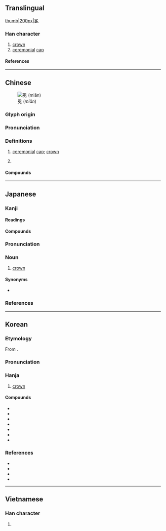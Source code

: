 {{character info}}
{{character info|0x2F8D3}}
==Translingual==
[[file:Benkan.jpg|thumb|200px|冕]]

===Han character===
{{Han char|rn=13|rad=冂|as=09|sn=11|four=60416|canj=ANAU|ids=⿱冃免 <small>(GTJV)</small>,⿱日免 <small>(K)</small>}}

# [[crown]]
# [[ceremonial]] [[cap]]

====References====
{{Han ref|kx=0129.300|dkj=01545|hdz=21514.060|uh=5195}}
{{Han ref|uh=2F8D3}}

----

==Chinese==
{{zh-forms|alt=絻}}
[[File:Imperial Encyclopaedia - Ceremonial Usages - pic344 - 冕.svg|thumb|冕 (''miǎn'')]]

===Glyph origin===
{{Han etym}}

===Pronunciation===
{{zh-pron
|m=miǎn
|c=min5
|mn=bián
|mn-t=miêng2
|mc=y
|oc=y
|cat=n,v
}}

===Definitions===
{{zh-hanzi}}

# [[ceremonial]] [[cap]]; [[crown]]
#: {{zh-x|加冕|to crown; to invest as monarch}}
#: {{zh-x|冠冕|official's hat; royal crown; official; leader}}
# {{lb|zh|by extension}} {{n-g|things similar to a crown}}
#: {{zh-x|日冕|corona}}
#: {{zh-x|衛冕|to defend one's title; to defend one's championship}}

====Compounds====
{{zh-der|冕旒|冕服|冠冕|冠冕堂皇|冠冕衣裳|加冕|北冕座|南州冠冕|弁冕|旒冕|日冕|服冕乘軒|毳冕|沐猴冠冕|無冕王|王冕|紱冕|衛冕|袞冕|裂冠毀冕|軒冕|鷩冕|黻冕}}

----

==Japanese==

===Kanji===
{{ja-kanji|grade=|rs=冂09}}

====Readings====
{{ja-readings
|goon=めん
|kanon=べん
|kun=かんむり-
}}

====Compounds====
{{col2-u|ja
|{{ja-r|冕%冠|べん%かん}}
|{{ja-r|冕%者|べん%しゃ}}
|{{ja-r|冕%服|べん%ぷく}}
|{{ja-r|冕%旒|べん%りゅう}}
|{{ja-r|冠%冕|かん%べん}}
|{{ja-r|軒%冕|けん%べん}}
|{{ja-r|玄%冕|げん%べん}}
|{{ja-r|袞%冕|こん%べん}}
|{{ja-r|毳%冕|ぜい%べん}}
|{{ja-r|蟬%冕|せん%べん}}
|{{ja-r|税%冕|だつ%べん}}
|{{ja-r|紱%冕|ふつ%べん}}
|{{ja-r|黻%冕|ふつ%べん}}
|{{ja-r|麻%冕|ま%べん}}
|{{ja-r|旒%冕|りゅう%べん}}
}}

===Pronunciation===
{{ja-pron|べん|y=kanon|acc=1|acc_ref=DJR}}

===Noun===
{{ja-noun|べん}}

# [[crown]]

====Synonyms====
* {{ja-r|冕%冠|べん%かん}}

===References===
<references/>

----

==Korean==

===Etymology===
From {{der|ko|ltc|sort=면|-}} {{ltc-l|冕}}.

===Pronunciation===
{{ko-hanja-pron|면}}

===Hanja===
{{ko-hanja-search}}
{{ko-hanja|면류관|면}}

# [[crown]]

====Compounds====
* {{ko-l|冕冠|면관}}
* {{ko-l|冕旒|면류}}
* {{ko-l|冕旒冠|면류관}}
* {{ko-l|冕服|면복}}
* {{ko-l|衮冕|곤면}}
* {{ko-l|冠冕|관면}}
* {{ko-l|軒冕|헌면}}

===References===
* {{Hanja ref}}
* {{R:hanjadoc|678}}
* {{R:zonmal|20885}}
* {{R:DDN|冕}}

----

==Vietnamese==

===Han character===
{{vi-readings|reading=[[miện]], [[mịn]]|rs=冂09}}

# {{rfdef|vi|sort=冂09}}